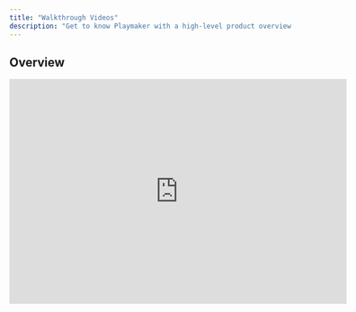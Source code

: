 ```yaml
---
title: "Walkthrough Videos"
description: "Get to know Playmaker with a high-level product overview."
---
```


## Overview

<iframe width="600" height="400" src="https://www.youtube.com/embed/_b7akB3FMi8" title="YouTube video player" frameborder="0" allow="accelerometer; autoplay; clipboard-write; encrypted-media; gyroscope; picture-in-picture" allowfullscreen />

<Card title="Learn about Plays" icon="pen-to-square" href="/plays/basics">
  Set up your audience, offering, and outreach strategy.
</Card>



## Prospecting

<iframe width="600" height="400" horizontal=true src="https://www.youtube.com/embed/tC-uPQ9yn0s" title="YouTube video player" frameborder="0" allow="accelerometer; autoplay; clipboard-write; encrypted-media; gyroscope; picture-in-picture" allowfullscreen />
<Card title="Prospecting" icon="magnifying-glass" href="/plays/prospecting">
  Instruct your AI sales rep to find prospects.
</Card>